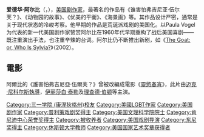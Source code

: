{{Infobox Writer
| name = 爱德华·阿尔比<br />Edward Albee
| image = Edward Albee.jpg
| caption = 1962年[[卡尔·范·韦克滕|卡尔·范·韦克滕]]摄
| birthdate = {{birth date|df=yes|1928|3|12}}
| birthplace = [[美國|美國]][[華盛頓哥倫比亞特區|華盛頓哥倫比亞特區]]
| deathdate = {{death date and age|df=yes|2016|9|16|1928|3|12}}
| deathplace = [[美國|美國]][[紐約州|紐約州]][[蒙托克|蒙托克]]
| occupation = 剧作家
| nationality = {{USA}}
| period = 1958年至今
| notableworks = 《谁害怕弗吉尼亚·伍尔芙》<br /> 《动物园的故事》<br />《优美的平衡》
| influences = [[荒诞派戏剧|荒诞派戏剧]]
| influenced = {{link-en|保拉·沃格尔|Paula Vogel}}
| awards = [[普利策奖|普利策戏剧奖]] (1967,1975,1994)<br /> [[托尼奖|托尼奖]] (2002)<br /> 美国[[国家艺术勋章|国家艺术勋章]] (1996)<br /> [[托尼奖|托尼特别贡献奖]] (2005)
}}
'''爱德华·阿尔比'''（{{lang-en|Edward Albee}}，{{bd|1928年|3月12日|2016年|9月16日|}}），[[美国|美国]][[剧作家|剧作家]]，最著名的作品有《谁害怕弗吉尼亚·伍尔芙？》、《动物园的故事》、《优美的平衡》、《海景画》等。其作品设计严密，通常是关于现代状态的冷峻考察。他早期的作品是荒诞派戏剧的美国化。以Paula Vogel为代表的新一代美国剧作家赞赏阿尔比在1960年代早期重构了战后美国喜剧——既注重演出手法，也注重辛辣的台词。阿尔比仍不断推出新剧，如《[[山羊_(話劇)|The Goat: or, Who Is Sylvia?]]》（2002）。

==電影==
阿爾比的《誰害怕弗吉尼亞·伍爾芙？》曾被改編成電影《[[靈慾春宵|靈慾春宵]]》，此片由[[迈克·尼科尔斯|迈克·尼科尔斯]][[導演|執導]]，[[伊丽莎白·泰勒|伊丽莎白·泰勒]]及[[理查德·伯顿|理查德·伯顿]]等主演。

{{commonscat|Edward Albee}}
{{20世纪90年代肯尼迪中心荣誉奖}}
{{Authority control}}
{{DEFAULTSORT:Albee, Edward}}
[[Category:三一学院_(康涅狄格州)校友|Category:三一学院 (康涅狄格州)校友]]
[[Category:美國LGBT作家|Category:美國LGBT作家]]
[[Category:美国剧作家|Category:美国剧作家]]
[[Category:普利策戏剧奖得主|Category:普利策戏剧奖得主]]
[[Category:美国文理科学院院士|Category:美国文理科学院院士]]
[[Category:肯尼迪中心荣誉奖得主|Category:肯尼迪中心荣誉奖得主]]
[[Category:被收养者|Category:被收养者]]
[[Category:美国戏剧导演|Category:美国戏剧导演]]
[[Category:东尼奖得主|Category:东尼奖得主]]
[[Category:休斯顿大学教师|Category:休斯顿大学教师]]
[[Category:美国国家艺术奖章获得者|Category:美国国家艺术奖章获得者]]